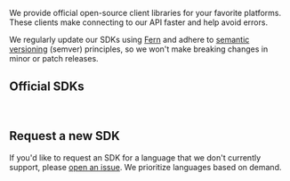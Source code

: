 We provide official open-source client libraries for your favorite platforms. These clients make connecting to our API faster and help avoid errors.

We regularly update our SDKs using [Fern](https://buildwithfern.com/?utm_source=str-d/sdks) and adhere to [semantic versioning](https://semver.org/) (semver) principles, so we won't make breaking changes in minor or patch releases.

## Official SDKs 

<br />

<Cards>
  <Card
    title="Node.js"
    icon="fa-brands fa-js"
    href="https://github.com/fern-api/fern-typescript"
  />
  <Card
    title="Python"
    icon="fa-brands fa-python"
    href="https://github.com/fern-api/fern-python"
  />
  <Card
    title="Java"
    icon="fa-brands fa-java"
    href="https://github.com/fern-api/fern-java"
  />
    <Card
    title="Go"
    icon="fa-brands fa-golang"
    href="https://github.com/fern-api/fern-go"
  />
  <Card
    title="Ruby"
    icon="fa-solid fa-gem"
    href="https://github.com/fern-api/fern-ruby"
  />
  <Card
    title="C#"
    icon="fa-solid fa-hashtag"
    href="https://github.com/fern-api/fern-csharp"
  />
</Cards>

## Request a new SDK 

If you'd like to request an SDK for a language that we don't currently support, please [open an issue](https://github.com/fern-api/fern/labels/new-language). We prioritize languages based on demand.
